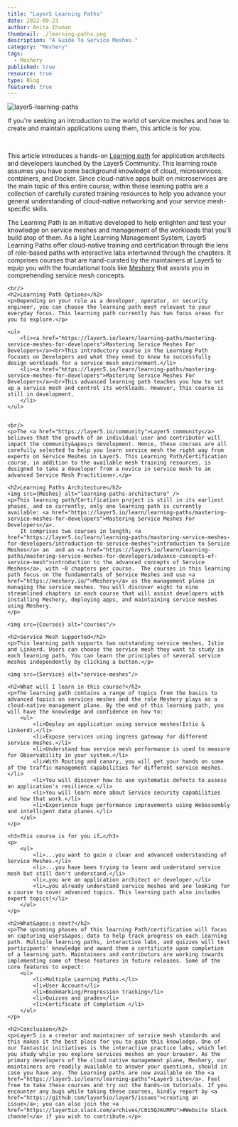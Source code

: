 ---
title: "Layer5 Learning Paths"
date: 2022-09-23
author: Anita Ihuman
thumbnail: ./learning-paths.png
description: "A Guide To Service Meshes."
category: "Meshery"
tags:
  - Meshery
published: true
resource: true
type: Blog
featured: true
---


<BlogWrapper>

<div>
    <img src={Paths} alt="layer5-learning-paths"/>
    <br/>
    <p>If you're seeking an introduction to the world of service meshes and how to create and maintain applications using them, this article is for you.</p>
    <br/>
    <p>This article introduces a hands-on <a href="https://layer5.io/learn/learning-paths">Learning path</a> for application architects and developers launched by the Layer5 Community. This learning route assumes you have some background knowledge of cloud, microservices, containers, and Docker. Since cloud-native apps built on microservices are the main topic of this entire course, within these learning paths are a collection of carefully curated training resources to help you advance your general understanding of cloud-native networking and your service mesh-specific skills.</p>
    <p>The Learning Path is an initiative developed to help enlighten and test your knowledge on service meshes and management of the workloads that you&apos;ll build atop of them. As a light Learning Management System, Layer5 Learning Paths offer cloud-native training and certification through the lens of role-based paths with interactive labs intertwined through the chapters. It comprises courses that are hand-curated by the maintainers at Layer5 to equip you with the foundational tools like <a href="https://meshery.io/">Meshery</a> that assists you in comprehending service mesh concepts.</p>

    <br/>
    <h2>Learning Path Options</h2>
    <p>Depending on your role as a developer, operator, or security engineer, you can choose the learning path most relevant to your everyday focus. This learning path currently has two focus areas for you to explore.</p>

    <ul>
        <li><a href="https://layer5.io/learn/learning-paths/mastering-service-meshes-for-developers">Mastering Service Meshes For Developers</a><br>This introductory course in the Learning Path focuses on Developers and what they need to know to successfully design workloads for a service mesh environment.</li>
        <li><a href="https://layer5.io/learn/learning-paths/mastering-service-meshes-for-developers">Mastering Service Meshes For Developers</a><br>This advanced learning path teaches you how to set up a service mesh and control its workloads. However, this course is still in development.
        </li>
    </ul>


    <br/>
    <p>The <a href="https://layer5.io/community">Layer5 community</a> believes that the growth of an individual user and contributor will impact the community&apos;s development. Hence, these courses are all carefully selected to help you learn service mesh the right way from experts on Service Meshes in Layer5. This Learning Path/Certification course, in addition to the available mesh training resources, is designed to take a developer from a novice in service mesh to an advanced Service Mesh Practitioner.</p>

    <h2>Learning Paths Architecture</h2>
    <img src={Meshes} alt="learning-paths-architecture" />
    <p>This learning path/Certification project is still in its earliest phases, and so currently, only one learning path is currently available: <a href="https://layer5.io/learn/learning-paths/mastering-service-meshes-for-developers">Mastering Service Meshes For Developers</a>.
        It comprises two courses in length; <a href="https://layer5.io/learn/learning-paths/mastering-service-meshes-for-developers/introduction-to-service-meshes">introduction to Service Meshes</a> an  and an <a href="https://layer5.io/learn/learning-paths/mastering-service-meshes-for-developers/advance-concepts-of-service-mesh">introduction to the advanced concepts of Service Meshes</a>, with ~8 chapters per course.  The courses in this learning path focus on the fundamentals of Service Meshes and use <a href="https://meshery.io/">Meshery</a> as the management plane in managing the service meshes. You will discover eight to nine streamlined chapters in each course that will assist developers with installing Meshery, deploying apps, and maintaining service meshes using Meshery.
    </p>

    <img src={Courses} alt="courses"/>

    <h2>Service Mesh Supported</h2>
    <p>This learning path supports two outstanding service meshes, Istio and Linkerd. Users can choose the service mesh they want to study in each learning path. You can learn the principles of several service meshes independently by clicking a button.</p>

    <img src={Service} alt="service-meshes"/>

    <h2>What will I learn in this course?</h2>
    <p>The learning path contains a range of topics from the basics to advanced topics on services meshes and the role Meshery plays as a cloud-native management plane. By the end of this learning path, you will have the knowledge and confidence on how to:
        <ul>
            <li>Deploy an application using service meshes(Istio & Linkerd).</li>
            <li>Expose services using ingress gateway for different service meshes.</li>
            <li>Understand how service mesh performance is used to measure for Observability in your system.</li>
            <li>With Routing and canary, you will get your hands on some of the traffic management capabilities for different service meshes.</li>
            <li>You will discover how to use systematic defects to assess an application's resilience.</li>
            <li>You will learn more about Service security capabilities and how that work.</li>
            <li>Experience huge performance improvements using Webassembly and intelligent data planes.</li>
        </ul>
    </p>

    <h3>This course is for you if…</h3>
    <p>
        <ul>
            <li>...you want to gain a clear and advanced understanding of Service Meshes.</li>
            <li>...you have been trying to learn and understand service mesh but still don't understand.</li>
            <li>…you are an application architect or developer.</li>
            <li>…you already understand service meshes and are looking for a course to cover advanced topics. This learning path also includes expert topics!</li>
        </ul>
    </p>

    <h2>What&apos;s next?</h2>
    <p>The upcoming phases of this learning Path/certification will focus on capturing users&apos; data to help track progress on each learning path. Multiple learning paths, interactive labs, and quizzes will test participants' knowledge and award them a certificate upon completion of a learning path. Maintainers and contributors are working towards implementing some of these features in future releases. Some of the core features to expect:
        <ul>
            <li>Multiple Learning Paths.</li>
            <li>User Account</li>
            <li>Bookmarking/Progression tracking</li>
            <li>Quizzes and grades</li>
            <li>Certificate of Completion </li>
        </ul>
    </p>

    <h2>Conclusion</h2>
    <p>Layer5 is a creator and maintainer of service mesh standards and this makes it the best place for you to gain this knowledge. One of our fantastic initiatives is the interactive practice labs, which let you study while you explore services meshes on your browser. As the primary developers of the cloud native management plane, Meshery, our maintainers are readily available to answer your questions, should in case you have any. The Learning paths are now available on the <a href="https://layer5.io/learn/learning-paths">Layer5 site</a>. Feel free to take these courses and try out the hands-on tutorials. If you encounter any bugs while taking these courses, kindly report by <a href="https://github.com/layer5io/layer5/issues">creating an issue</a>; you can also join the <a href="https://layer5io.slack.com/archives/C015QJKUMPU">#Website Slack channel</a> if you wish to contribute.</p>
</div>

</BlogWrapper>